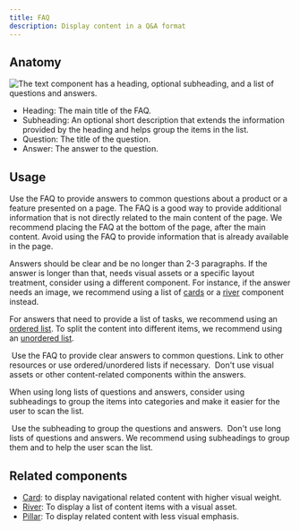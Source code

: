 ```yaml
---
title: FAQ
description: Display content in a Q&A format
---
```



## Anatomy

![The text component has a heading, optional subheading, and a list of questions and answers.](https://github.com/primer/brand/assets/912236/b2fa1bb7-938c-42ed-a549-fdc9f2759184)

- Heading: The main title of the FAQ.
- Subheading: An optional short description that extends the information provided by the heading and helps group the items in the list.
- Question: The title of the question.
- Answer: The answer to the question.

## Usage

Use the FAQ to provide answers to common questions about a product or a feature presented on a page. The FAQ is a good way to provide additional information that is not directly related to the main content of the page. We recommend placing the FAQ at the bottom of the page, after the main content. Avoid using the FAQ to provide information that is already available in the page.

Answers should be clear and be no longer than 2-3 paragraphs. If the answer is longer than that, needs visual assets or a specific layout treatment, consider using a different component. For instance, if the answer needs an image, we recommend using a list of [cards](/components/Card) or a [river](/components/River) component instead.

For answers that need to provide a list of tasks, we recommend using an [ordered list](/components/OrderedList). To split the content into different items, we recommend using an [unordered list](/components/UnorderedList).

<DoDontContainer stacked>
  <Do>
    <img
      src="https://github.com/primer/brand/assets/912236/824ebdee-4cc0-425f-8521-2c4e7b06491f"
      alt=""
    />
    <Caption>
      Use the FAQ to provide clear answers to common questions. Link to other
      resources or use ordered/unordered lists if necessary.
    </Caption>
  </Do>
  <Dont>
    <img
      src="https://github.com/primer/brand/assets/912236/37ca02ce-7eef-47bf-aac0-f24453dff5be"
      alt=""
    />
    <Caption>
      Don't use visual assets or other content-related components within the
      answers.
    </Caption>
  </Dont>
</DoDontContainer>

When using long lists of questions and answers, consider using subheadings to group the items into categories and make it easier for the user to scan the list.

<DoDontContainer stacked>
  <Do>
    <img
      src="https://github.com/primer/brand/assets/912236/e38b0b06-24cd-4d45-8939-1ad31bb62e58"
      alt=""
    />
    <Caption>Use the subheading to group the questions and answers.</Caption>
  </Do>
  <Dont>
    <img
      src="https://github.com/primer/brand/assets/912236/b47441b5-98c3-4f24-b987-e550ddfbae31"
      alt=""
    />
    <Caption>
      Don't use long lists of questions and answers. We recommend using
      subheadings to group them and to help the user scan the list.
    </Caption>
  </Dont>
</DoDontContainer>

## Related components

- [Card](/components/Card): to display navigational related content with higher visual weight.
- [River](/components/River): To display a list of content items with a visual asset.
- [Pillar](/components/Pillar): To display related content with less visual emphasis.
